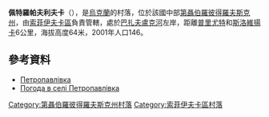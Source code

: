 {{coord|47|50|55|N|33|59|17|E|scale:30000_region:UA|display=title}}

'''佩特羅帕夫利夫卡'''（{{lang-uk|Петропавлівка}}），是[[烏克蘭|烏克蘭]]的村落，位於該國中部[[第聶伯羅彼得羅夫斯克州|第聶伯羅彼得羅夫斯克州]]，由[[索菲伊夫卡區|索菲伊夫卡區]]負責管轄，處於[[巴扎夫盧克河|巴扎夫盧克河]]左岸，距離[[普里尤特_(尼科波爾區)|普里尤特]]和[[斯洛維揚卡_(阿波斯托洛韋區)|斯洛維揚卡]]6公里，海拔高度64米，2001年人口146。

==參考資料==
*[http://gska2.rada.gov.ua/pls/z7502/A005?rdat1=06.12.2007&rf7571=6530 Петропавлівка]{{dead link|date=2017年11月 |bot=InternetArchiveBot |fix-attempted=yes }}
* [http://weather.in.ua/ua/dnepropetrovskaja/20272 Погода в селі Петропавлівка] {{Wayback|url=http://weather.in.ua/ua/dnepropetrovskaja/20272 |date=20160305074739 }}

{{DEFAULTSORT:Петропавлівка}}
[[Category:第聶伯羅彼得羅夫斯克州村落|Category:第聶伯羅彼得羅夫斯克州村落]]
[[Category:索菲伊夫卡區村落|Category:索菲伊夫卡區村落]]


{{Dnipropetrovsk-geo-stub}}